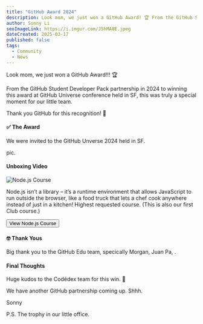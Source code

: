 ```yaml
---
title: "GitHub Award 2024"
description: Look mom, we just won a GitHub Award! 🏆 From the GitHub Student Developer Pack partnership in 2024 to winning this award at GitHub Universe conference held in SF, this was truly a special moment for our little team.
author: Sonny Li
seoImageLink: https://i.imgur.com/J5hMA8E.jpeg
dateCreated: 2025-03-17
published: false
tags:
  - Community
  - News
---
```


Look mom, we just won a GitHub Award!!! 🏆

From the GitHub Student Developer Pack partnership in 2024 to winning this award at GitHub Universe conference held in SF, this was truly a special moment for our little team. 

Thank you GitHub for this recognition! 🌟

#### ✅ The Award

We were invited to the GitHub Unverse 2024 held in SF.

pic.

#### Unboxing Video

![Node.js Course](https://i.imgur.com/hmSsAlw.gif)

Node.js isn’t a library – it’s a runtime environment that allows JavaScript to run outside the browser, like a food truck that lets a chef cook anywhere instead of just in a kitchen! Highest requested course. (This is also our first Club course.)

<div style={{ display: "flex", justifyContent: "center", marginBottom: "1.2rem", transform: "scale(.9)" }}>
  <a href="https://www.codedex.io/nodejs" style={{ all: "unset" }} target="_blank" and rel="noopener noreferrer"><Button variant="yellow">View Node.js Course</Button></a>
</div>

#### 🤓 Thank Yous

Big thank you to the GitHub Edu team, specically Morgan, Juan Pa, . 

#### Final Thoughts

Huge kudos to the Codédex team for this win. 🫰 

We have another GitHub partnership coming up. Shhh.

Sonny

P.S. The trophy in our little office.
